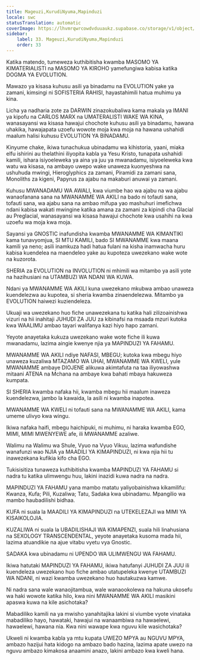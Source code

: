 ```yaml
---
title: Mageuzi,KurudiNyuma,Mapinduzi
locale: swc
statusTranslation: automatic
coverImage: https://lhvmrqwrcowdvduuaukz.supabase.co/storage/v1/object/public/strapi-uploads/small_cover-educacion-fundamental.webp-2d51a7828a2b1309555be27f7e2a61a0.webp
sidebar:
    label: 33. Mageuzi,KurudiNyuma,Mapinduzi
    order: 33
---
```

Katika matendo, tumeweza kuthibitisha kwamba MASOMO YA KIMATERIALISTI na MASOMO YA KIROHO yamefungiwa kabisa katika DOGMA YA EVOLUTION.

Mawazo ya kisasa kuhusu asili ya binadamu na EVOLUTION yake ya zamani, kimsingi ni SOFISTERIA RAHISI, hayastahimili hatua muhimu ya kina.

Licha ya nadharia zote za DARWIN zinazokubaliwa kama makala ya IMANI ya kipofu na CARLOS MARX na UMATERALISTI WAKE WA KINA, wanasayansi wa kisasa hawajui chochote kuhusu asili ya binadamu, hawana uhakika, hawajapata uzoefu wowote moja kwa moja na hawana ushahidi maalum halisi kuhusu EVOLUTION YA BINADAMU.

Kinyume chake, ikiwa tunachukua ubinadamu wa kihistoria, yaani, miaka elfu ishirini au thelathini iliyopita kabla ya Yesu Kristo, tunapata ushahidi kamili, ishara isiyoeleweka ya aina ya juu ya mwanadamu, isiyoeleweka kwa watu wa kisasa, na ambayo uwepo wake unaweza kuonyeshwa na ushuhuda mwingi, Hieroglyphics za zamani, Piramidi za zamani sana, Monoliths za kigeni, Papyrus za ajabu na makaburi anuwai ya zamani.

Kuhusu MWANADAMU WA AWALI, kwa viumbe hao wa ajabu na wa ajabu wanaofanana sana na MWANAMME WA AKILI na bado ni tofauti sana, tofauti sana, wa ajabu sana na ambao mifupa yao mashuhuri imefichwa ndani kabisa wakati mwingine katika amana za zamani za kipindi cha Glacial au Preglacial, wanasayansi wa kisasa hawajui chochote kwa usahihi na kwa uzoefu wa moja kwa moja.

Sayansi ya GNOSTIC inafundisha kwamba MWANAMME WA KIMANTIKI kama tunavyomjua, SI MTU KAMILI, bado SI MWANAMME kwa maana kamili ya neno; asili inamkuza hadi hatua fulani na kisha inamwacha huru kabisa kuendelea na maendeleo yake au kupoteza uwezekano wake wote na kuzorota.

SHERIA za EVOLUTION na INVOLUTION ni mhimili wa mitambo ya asili yote na hazihusiani na UTAMBUZI WA NDANI WA KUWA.

Ndani ya MWANAMME WA AKILI kuna uwezekano mkubwa ambao unaweza kuendelezwa au kupotea, si sheria kwamba zinaendelezwa. Mitambo ya EVOLUTION haiwezi kuziendeleza.

Ukuaji wa uwezekano huo fiche unawezekana tu katika hali zilizoainishwa vizuri na hii inahitaji JUHUDI ZA JUU za kibinafsi na msaada mzuri kutoka kwa WAALIMU ambao tayari walifanya kazi hiyo hapo zamani.

Yeyote anayetaka kukuza uwezekano wake wote fiche ili kuwa mwanadamu, lazima aingie kwenye njia ya MAPINDUZI YA FAHAMU.

MWANAMME WA AKILI ndiye NAFASI, MBEGU; kutoka kwa mbegu hiyo unaweza kuzaliwa MTAZAMO WA UHAI, MWANAMME WA KWELI, yule MWANAMME ambaye DIOJENE alikuwa akimtafuta na taa iliyowashwa mitaani ATENA na Mchana na ambaye kwa bahati mbaya hakuweza kumpata.

SI SHERIA kwamba nafaka hii, kwamba mbegu hii maalum inaweza kuendelezwa, jambo la kawaida, la asili ni kwamba inapotea.

MWANAMME WA KWELI ni tofauti sana na MWANAMME WA AKILI, kama umeme ulivyo kwa wingu.

Ikiwa nafaka haifi, mbegu haichipuki, ni muhimu, ni haraka kwamba EGO, MIMI, MIMI MWENYEWE afe, ili MWANAMME azaliwe.

Walimu na Walimu wa Shule, Vyuo na Vyuo Vikuu, lazima wafundishe wanafunzi wao NJIA ya MAADILI YA KIMAPINDUZI, ni kwa njia hii tu inawezekana kufikia kifo cha EGO.

Tukisisitiza tunaweza kuthibitisha kwamba MAPINDUZI YA FAHAMU si nadra tu katika ulimwengu huu, lakini inazidi kuwa nadra na nadra.

MAPINDUZI YA FAHAMU yana mambo matatu yaliyobainishwa kikamilifu: Kwanza, Kufa; Pili, Kuzaliwa; Tatu, Sadaka kwa ubinadamu. Mpangilio wa mambo haubadilishi bidhaa.

KUFA ni suala la MAADILI YA KIMAPINDUZI na UTEKELEZAJI wa MIMI YA KISAIKOLOJIA.

KUZALIWA ni suala la UBADILISHAJI WA KIMAPENZI, suala hili linahusiana na SEXOLOGY TRANSCENDENTAL, yeyote anayetaka kusoma mada hii, lazima atuandikie na ajue vitabu vyetu vya Gnostic.

SADAKA kwa ubinadamu ni UPENDO WA ULIMWENGU WA FAHAMU.

Ikiwa hatutaki MAPINDUZI YA FAHAMU, ikiwa hatufanyi JUHUDI ZA JUU ili kuendeleza uwezekano huo fiche ambao utatupeleka kwenye UTAMBUZI WA NDANI, ni wazi kwamba uwezekano huo hautakuzwa kamwe.

Ni nadra sana wale wanaojitambua, wale wanaookolewa na hakuna ukosefu wa haki wowote katika hilo, kwa nini MWANAMME WA AKILI masikini apaswa kuwa na kile asichotaka?

Mabadiliko kamili na ya mwisho yanahitajika lakini si viumbe vyote vinataka mabadiliko hayo, hawataki, hawajui na wanaambiwa na hawaelewi, hawaelewi, hawana nia. Kwa nini wawape kwa nguvu kile wasichotaka?

Ukweli ni kwamba kabla ya mtu kupata UWEZO MPYA au NGUVU MPYA, ambazo hazijui hata kidogo na ambazo bado hazina, lazima apate uwezo na nguvu ambazo kimakosa anaamini anazo, lakini ambazo kwa kweli hana.

